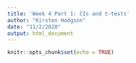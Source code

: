 ```yaml
---
title: 'Week 4 Part 1: CIs and t-tests'
author: "Kirsten Hodgson"
date: "11/2/2020"
output: html_document
---
```


```r
knitr::opts_chunk$set(echo = TRUE)
```
